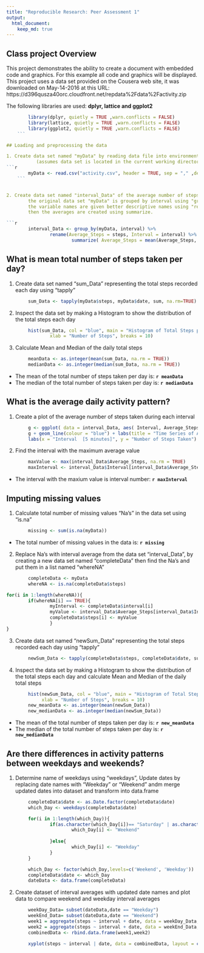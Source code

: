 ```yaml
---
title: "Reproducible Research: Peer Assessment 1"
output: 
  html_document:
    keep_md: true
---
```


## Class project Overview
This project demonstrates the ability to create a document with embedded code and graphics.
For this example all code and graphics will be displayed.
This project uses a data set provided on the Cousera web site, it was downloaded 
on May-14-2016 at this URL: 
https://d396qusza40orc.cloudfront.net/repdata%2Fdata%2Factivity.zip

The following libraries are used: **dplyr, lattice and ggplot2**

```r
        library(dplyr, quietly = TRUE ,warn.conflicts = FALSE)
        library(lattice, quietly = TRUE ,warn.conflicts = FALSE)
        library(ggplot2, quietly = TRUE ,warn.conflicts = FALSE)
    ```

## Loading and preprocessing the data

1. Create data set named "myData" by reading data file into environment with "read.csv" 
           (assumes data set is located in the current working directory)
```r
        myData <- read.csv("activity.csv", header = TRUE, sep = "," ,dec = "." )
    ```


2. Create data set named "interval_Data" of the average number of steps of each interval, 
        the original data set "myData" is grouped by interval using "grouped_by", 
        the variable names are given better descriptive names using "rename" , 
        then the averages are created using summarize.

```r
        interval_Data <- group_by(myData, interval) %>%
                rename(Average_Steps = steps, Interval = interval) %>%
                        summarize( Average_Steps = mean(Average_Steps, na.rm = TRUE))
```


## What is mean total number of steps taken per day?
1. Create data set named "sum_Data" representing the total steps recorded each day using "tapply"
```r
        sum_Data <- tapply(myData$steps, myData$date, sum, na.rm=TRUE)
```

2. Inspect the data set by making a Histogram to show the distribution of the total steps each day 

```r
        hist(sum_Data, col = "blue", main = "Histogram of Total Steps per Day", 
                xlab = "Number of Steps", breaks = 10)
```

3. Calculate Mean and Median of the daily total steps
```r
        meanData <- as.integer(mean(sum_Data, na.rm = TRUE))
        medianData <- as.integer(median(sum_Data, na.rm = TRUE))
```
* The mean of the total number of steps taken per day is: **`r meanData`**
* The median of the total number of steps taken per day is: **`r medianData`**

## What is the average daily activity pattern?
1. Create a plot of the average number of steps taken during each interval
```r
        g <- ggplot( data = interval_Data, aes( Interval, Average_Steps) )
        g + geom_line(colour = "blue") + labs(title = "Time Series of Average Steps Taken") +
        labs(x = "Interval  [5 minutes]", y = "Number of Steps Taken")
```

2. Find the interval with the maximum average value
```r
        maxValue <- max(interval_Data$Average_Steps, na.rm = TRUE)
        maxInterval <- interval_Data$Interval[interval_Data$Average_Steps==maxValue] 
```
* The interval with the maxium value is interval number: **`r maxInterval`**

## Imputing missing values

1. Calculate total number of missing values "Na's" in the data set using "is.na"
```r
        missing <- sum(is.na(myData))
```
*  The total number of missing values in the data is: **`r missing`**

2. Replace Na's with interval average from the data set "interval_Data", by creating a new data set named "completeData" then find the Na's and put them in a list named "whereNA" 
```r
        completeData <- myData
        whereNA <- is.na(completeData$steps)

for(i in 1:length(whereNA)){
        if(whereNA[i] == TRUE){
                myInterval <- completeData$interval[i]
                myValue <- interval_Data$Average_Steps[interval_Data$Interval==myInterval] 
                completeData$steps[i] <- myValue
                }
}
```

3. Create data set named "newSum_Data" representing the total steps recorded each day using "tapply"
```r
        newSum_Data <- tapply(completeData$steps, completeData$date, sum)
```

4. Inspect the data set by making a Histogram to show the distribution of the total steps each day and calculate Mean and Median of the daily total steps

```r
        hist(newSum_Data, col = "blue", main = "Histogram of Total Steps per Day", 
             xlab = "Number of Steps", breaks = 10)
        new_meanData <- as.integer(mean(newSum_Data))
        new_medianData <- as.integer(median(newSum_Data))
```
* The mean of the total number of steps taken per day is: **`r new_meanData`**
* The median of the total number of steps taken per day is: **`r new_medianData`**

## Are there differences in activity patterns between weekdays and weekends?
1. Determine name of weekdays using "weekdays", Update dates by replacing date names with "Weekday" or "Weekend" andm merge updated dates into dataset and transform into data.frame
```r
        completeData$date <- as.Date.factor(completeData$date)
        which_Day <- weekdays(completeData$date)

        for(i in 1:length(which_Day)){
                if(as.character(which_Day[i])== "Saturday" | as.character(which_Day[i])== "Sunday"){
                        which_Day[i] <- "Weekend"       
                
                }else{
                        which_Day[i] <- "Weekday"
                }
        }

        which_Day <- factor(which_Day,levels=c('Weekend', 'Weekday')) 
        completeData$date <- which_Day
        dateData <- data.frame(completeData)
```


2. Create dataset of interval averages with updated date names and plot data to compare weekend and weekday interval averages
```r
        weekDay_Data= subset(dateData,date == "Weekday")
        weekEnd_Data= subset(dateData,date == "Weekend")
        week1 = aggregate(steps ~ interval + date, data = weekDay_Data, FUN = "mean" )
        week2 = aggregate(steps ~ interval + date, data = weekEnd_Data, FUN = "mean" )
        combinedData <- rbind.data.frame(week1,week2)

        xyplot(steps ~ interval | date, data = combinedData, layout = c(1,2),type = "l")
```





